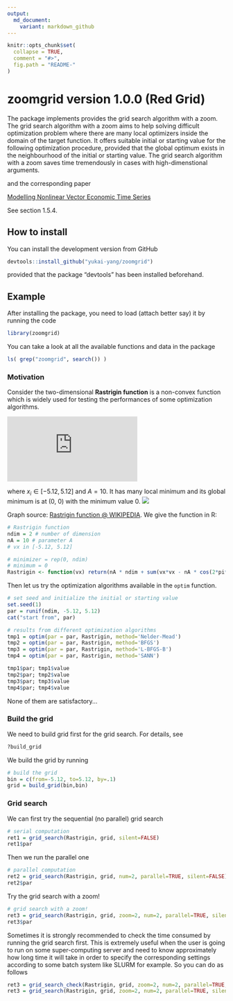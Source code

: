 ```yaml
---
output:
  md_document:
    variant: markdown_github
---
```


<!-- README.md is generated from README.Rmd. Please edit that file -->

```r
knitr::opts_chunk$set(
  collapse = TRUE,
  comment = "#>",
  fig.path = "README-"
)
```

# zoomgrid version 1.0.0 (Red Grid)

The package implements provides the grid search algorithm with a zoom. The grid search algorithm with a zoom aims to help solving difficult optimization problem where there are many local optimizers inside the domain of the target function. It offers suitable initial or starting value for the following optimization procedure, provided that the global optimum exists in the neighbourhood of the initial or starting value. The grid search algorithm with a zoom saves time tremendously in cases with high-dimenstional arguments.

and the corresponding paper

[Modelling Nonlinear Vector Economic Time Series](https://pure.au.dk/ws/files/45638557/Yukai_Yang_PhD_Thesis.pdf) 

See section 1.5.4.

## How to install

You can install the development version from GitHub
```r
devtools::install_github("yukai-yang/zoomgrid")
```
provided that the package "devtools" has been installed beforehand.

## Example

After installing the package, you need to load (attach better say) it by running the code
```r
library(zoomgrid)
```

You can take a look at all the available functions and data in the package
```r
ls( grep("zoomgrid", search()) ) 
```

### Motivation

Consider the two-dimensional **Rastrigin function** is a non-convex function which is widely used for testing the performances of some optimization algorithms.

![](https://latex.codecogs.com/gif.latex?f%28x_1%2C%20x_2%29%20%3D%202%20A%20&plus;%20%5Csum_%7Bi%3D1%7D%5E2%20%5Cleft%28%20x_i%5E2%20-%20A%20%5Ccos%282%20%5Cpi%20x_i%29%20%5Cright%29)

where $x_i \in [-5.12, 5.12]$ and $A = 10$. It has many local minimum and its global minimum is at (0, 0) with the minimum value 0.
![](https://upload.wikimedia.org/wikipedia/commons/8/8b/Rastrigin_function.png)

Graph source: [Rastrigin function @ WIKIPEDIA](https://en.wikipedia.org/wiki/Rastrigin_function). We give the function in R: 
```r
# Rastrigin function
ndim = 2 # number of dimension
nA = 10 # parameter A
# vx in [-5.12, 5.12]

# minimizer = rep(0, ndim)
# minimum = 0
Rastrigin <- function(vx) return(nA * ndim + sum(vx*vx - nA * cos(2*pi*vx)))
```

Then let us try the optimization algorithms available in the `optim` function.
```r
# set seed and initialize the initial or starting value
set.seed(1)
par = runif(ndim, -5.12, 5.12)
cat("start from", par)

# results from different optimization algorithms
tmp1 = optim(par = par, Rastrigin, method='Nelder-Mead')
tmp2 = optim(par = par, Rastrigin, method='BFGS')
tmp3 = optim(par = par, Rastrigin, method='L-BFGS-B')
tmp4 = optim(par = par, Rastrigin, method='SANN')

tmp1$par; tmp1$value
tmp2$par; tmp2$value
tmp3$par; tmp3$value
tmp4$par; tmp4$value
```
None of them are satisfactory...


### Build the grid

We need to build grid first for the grid search. For details, see

```r
?build_grid
```

We build the grid by running

```r
# build the grid
bin = c(from=-5.12, to=5.12, by=.1)
grid = build_grid(bin,bin)
```

### Grid search

We can first try the sequential (no parallel) grid search

```r
# serial computation
ret1 = grid_search(Rastrigin, grid, silent=FALSE)
ret1$par
```

Then we run the parallel one

```r
# parallel computation
ret2 = grid_search(Rastrigin, grid, num=2, parallel=TRUE, silent=FALSE)
ret2$par
```

Try the grid search with a zoom!

```r
# grid search with a zoom!
ret3 = grid_search(Rastrigin, grid, zoom=2, num=2, parallel=TRUE, silent=FALSE)
ret3$par
```

Sometimes it is strongly recommended to check the time consumed by running the grid search first. This is extremely useful when the user is going to run \code{\link{grid_search}} on some super-computing server and need to know approximately how long time it will take in order to specify the corresponding settings according to some batch system like SLURM for example. So you can do as follows
```r
ret3 = grid_search_check(Rastrigin, grid, zoom=2, num=2, parallel=TRUE, silent=FALSE)
ret3 = grid_search(Rastrigin, grid, zoom=2, num=2, parallel=TRUE, silent=FALSE)
```
